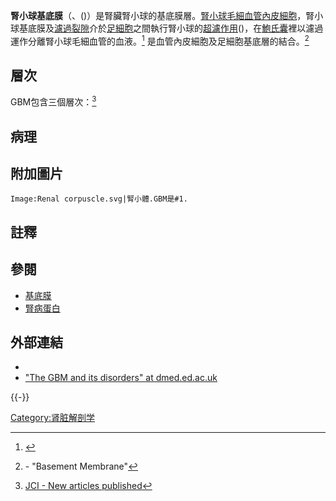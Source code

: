 {{Medical}}
{{Infobox anatomy
| Name        = 腎小球基底膜 
| Latin       =
| Image       = PhysiologieGlomérulaire.png
| Caption     = 腎小球(圖用法語表示，不過"腎小球基底膜及足細胞"標示在近中央.)
| Image2      = Filtration barrier.svg
| Caption2    = 腎臟過濾作用的示意圖：<br>A.腎小球的內皮細胞：1.膜孔<br>B.腎小球基底膜：1.内層板 2.致密層 3.外層板<br>C.[[足細胞|足細胞]]：1.酵素及結構蛋白 2.[[濾過裂隙|濾過裂隙]] 3.膈膜(裂隙隔膜)
| Precursor   =
| System      =
| Artery      =
| Vein        =
| Nerve       =
| Lymph       =
<!--
| MeshName     = glomerular+basement+membrane 
| DorlandsPre  = m_08 
| DorlandsSuf  = 12522684  
-->
}}
'''腎小球基底膜'''（{{lang|en|glomerular basement membrane}}、({{lang|en|GBM}})）是腎臟腎小球的基底膜層。[[腎小球|腎小球毛細血管內皮細胞]]，腎小球基底膜及[[濾過裂隙|濾過裂隙]]介於[[足細胞|足細胞]]之間執行腎小球的[[超濾作用|超濾作用]]({{link-en|hyperfiltration|Ultrafiltration (renal)}})，在[[鮑氏囊|鮑氏囊]]裡以濾過運作分離腎小球毛細血管的血液。<ref>{{cite journal|title=Update on the glomerular filtration barrier|pages=226–232|issn=1473-6543|journal=Current Opinion in Nephrology and Hypertension|volume=18|issue=3|date=2009-5|url=https://www.ncbi.nlm.nih.gov/pubmed/19374010|accessdate=2019-02-13|author=George Jarad, Jeffrey H. Miner|pmid=19374010|pmc=PMC2895306|archive-date=2019-06-09|archive-url=https://web.archive.org/web/20190609020121/https://www.ncbi.nlm.nih.gov/pubmed/19374010|dead-url=no}}</ref> {{lang|en|GBM}}是血管內皮細胞及足細胞基底層的結合。<ref>{{GeorgiaPhysiology|7/7ch04/7ch04p07}} - "Basement Membrane"</ref>

==層次==
GBM包含三個層次：<ref>[http://www.jci.org/cgi/content/full/116/8/2090/F1 JCI - New articles published<!-- Bot generated title -->]</ref>
<!--
{| class="wikitable"
| Layer || Location || Composition || Function
 |-
| lamina rara externa || adjacent to podocyte processes || [[heparan_sulfate|heparan sulfate]] || blocks by charge
 |- 
 | lamina densa || dark central zone || type 4 [[collagen|collagen]] and laminin || blocks by size (Molecular Weight > 5800kDa)
 |- 
 | lamina rara interna || adjacent to endothelial cells || [[heparan_sulfate|heparan sulfate]] || blocks by charge
|}
The glomerular membrane consists of [[mesangial_cell|mesangial cell]]s, modified pericytes that in other parts of the body separate capillaries from each other. The podocytes adjoining them have filtration slits of diameter 25 nm that are formed by the pseudopodia arising from them. The filtration slits are covered by a diaphragm that includes the transmembrane protein [[nephrin|nephrin]].
腎小球膜由腎小球系膜細胞，改性週細胞在體內分離毛細管彼此的其它部分。毗鄰他們足有直徑25納米是由他們引起的偽足形成過濾縫隙。過濾狹縫覆蓋有隔膜，其包括跨膜蛋白腎病蛋白。-->

==病理==<!--
[[Image:Membranous_nephropathy_-_cropped_-_mpas_-_very_high_mag.jpg|thumb]]顯示在[[膜性腎小球腎炎|膜性腎小球腎炎]]GBM的"尖状"(spike)形成。{{link-en|MPAS染色|Jones' stain}}.]]

* [[Goodpasture's_syndrome|Goodpasture's syndrome]] is also known as "anti-glomerular basement membrane disease". Capillaries become inflamed as a result of damage to the basement membrane by [[antibodies|antibodies]] to alpha 3 NC1 domain of type IV collagen. 
Goodpasture綜合症也被稱為“抗腎小球基底膜病”。毛細血管發炎作為基底膜損傷由抗體的IV型膠原α3 NC1區的結果。

* [[Nephrotic_syndrome|Nephrotic syndrome]] is a change in the structure of the glomerular filtration mechanism usually in the glomerular basement membrane. Some symptoms include [[proteinuria|proteinuria]], [[hypoalbuminaemia|hypoalbuminaemia]], [[oedema|oedema]], and [[hyperlipidemia|hyperlipidemia]].
腎病綜合徵是腎小球濾過機制通常在腎小球基底膜的結構變化。有些症狀包括蛋白尿，低白蛋白血症，水腫和高脂血症。

* Diabetic [[glomerulosclerosis|glomerulosclerosis]] is a thickening of the basement membrane, which can become up to 4-5 times thicker than normal. Can be caused by [[insulin|insulin deficiency]] or resultant [[hyperglycemia|hyperglycemia]].
糖尿病性腎小球硬化症是基底膜，從而可以成為高達4-5倍，比正常更厚的增厚。可通過胰島素缺乏或所得的高血糖症引起的。

* [[Alport_syndrome|Alport syndrome]] is a X-linked hereditary nephritis caused by mutations in type IV collagen, leading to a split lamina densa of the glomerular basement membrane. It also affects the eye and inner ear.
Alport綜合徵是一種由IV型膠原突變X連鎖遺傳性腎炎，導致腎小球基底膜的一個裂開緻密板。它也影響眼部和內耳。-->

==附加圖片==
<gallery>
 Image:Renal corpuscle.svg|腎小體.GBM是#1.
</gallery>

==註釋==
{{reflist}}

==參閱==
* [[基底膜|基底膜]]
* [[腎病蛋白|腎病蛋白]]

==外部連結==
* {{MeshName|glomerular+basement+membrane}}
* [http://renux.dmed.ed.ac.uk/EdREN/EdRenINFObits/GBMdisorders.html#anchor10086420 "The GBM and its disorders" at dmed.ed.ac.uk] {{Wayback|url=http://renux.dmed.ed.ac.uk/EdREN/EdRenINFObits/GBMdisorders.html#anchor10086420 |date=20061230014853 }}{{Kidney}}
{{-}}
{{DEFAULTSORT:Glomerular Basement Membrane}}
[[Category:肾脏解剖学|Category:肾脏解剖学]]
